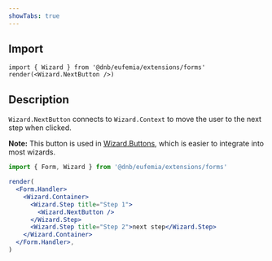 ```yaml
---
showTabs: true
---
```


## Import

```tsx
import { Wizard } from '@dnb/eufemia/extensions/forms'
render(<Wizard.NextButton />)
```

## Description

`Wizard.NextButton` connects to `Wizard.Context` to move the user to the next step when clicked.

**Note:** This button is used in [Wizard.Buttons](/uilib/extensions/forms/Wizard/Buttons/), which is easier to integrate into most wizards.

```jsx
import { Form, Wizard } from '@dnb/eufemia/extensions/forms'

render(
  <Form.Handler>
    <Wizard.Container>
      <Wizard.Step title="Step 1">
        <Wizard.NextButton />
      </Wizard.Step>
      <Wizard.Step title="Step 2">next step</Wizard.Step>
    </Wizard.Container>
  </Form.Handler>,
)
```
